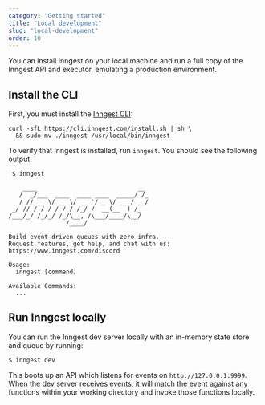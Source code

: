 ```yaml
---
category: "Getting started"
title: "Local development"
slug: "local-development"
order: 10
---
```


You can install Inngest on your local machine and run a full copy of the Inngest API and executor, emulating a production environment.

## Install the CLI

First, you must install the [Inngest CLI](https://www.github.com/inngest/inngest-cli):

```
curl -sfL https://cli.inngest.com/install.sh | sh \
  && sudo mv ./inngest /usr/local/bin/inngest
```

To verify that Inngest is installed, run `inngest`.  You should see the following output:

```
 $ inngest

    ____                            __
   /  _/___  ____  ____ ____  _____/ /_
   / // __ \/ __ \/ __ '/ _ \/ ___/ __/
 _/ // / / / / / / /_/ /  __(__  ) /_
/___/_/ /_/_/ /_/\__, /\___/____/\__/
                /____/

Build event-driven queues with zero infra.
Request features, get help, and chat with us: https://www.inngest.com/discord

Usage:
  inngest [command]

Available Commands:
  ...
```

## Run Inngest locally

You can run the Inngest dev server locally with an in-memory state store and queue by running:

```
$ inngest dev
```

This boots up an API which listens for events on `http://127.0.0.1:9999`.  When the dev server receives
events, it will match the event against any functions within your working directory and invoke those
functions locally.

<!--
TODO:
- Using other state stores
- Running within Docker
-->
